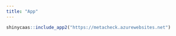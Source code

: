 ```yaml
---
title: "App"
---
```


```r
shinycaas::include_app2("https://metacheck.azurewebsites.net")
```
